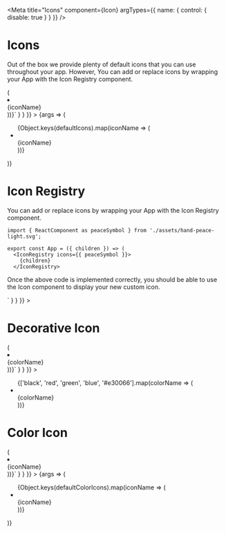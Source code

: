 

<Meta
  title="Icons"
  component={Icon}
  argTypes={{
    name: { control: { disable: true } }
  }}
/>

# Icons

Out of the box we provide plenty of default icons that you can use throughout your app.
However, You can add or replace icons by wrapping your App with the Icon Registry component.

<Canvas>
  <Story
    name="Icon"
    args={{ className: '' }}
    parameters={{
      docs: {
        source: {
          code: dedent`
          {Object.keys(defaultIcons).map(iconName => (
            <li key={iconName}>
              <Icon name={iconName} {...args} />
              <br />
              {iconName}
            </li>
          ))}`
        }
      }
    }}
  >
    {args => (
      <div className="icon-story">
        <ul className="icon-story-grid">
          {Object.keys(defaultIcons).map(iconName => (
            <li key={iconName}>
              <Icon name={iconName} {...args} />
              <br />
              {iconName}
            </li>
          ))}
        </ul>
      </div>
    )}
  </Story>
  <ArgsTable of={Icon} />
</Canvas>

# Icon Registry

You can add or replace icons by wrapping your App with the Icon Registry component.

```tsx
import { ReactComponent as peaceSymbol } from './assets/hand-peace-light.svg';

export const App = ({ children }) => (
  <IconRegistry icons={{ peaceSymbol }}>
    {children}
  </IconRegistry>
```

Once the above code is implemented correctly, you should be able to use the Icon component to display your new custom icon.

<Canvas>
  <Story
    name="Icon Registry"
    parameters={{
      docs: {
        source: {
          code: dedent`<Icon name="peaceSymbol" />`
        }
      }
    }}
  >
    <div className="icon-story">
      <Icon name="peaceSymbol" />
    </div>
  </Story>
</Canvas>

# Decorative Icon

<Canvas>
  <Story
    name="Decorative Icon"
    parameters={{
      docs: {
        source: {
          code: dedent`
        {['black', 'red', 'green', 'blue', '#e30066'].map(colorName => (
          <li key={colorName}>
            <DecorativeIcon name="flame" color={colorName} />
            <br />
            {colorName}
          </li>
        ))}`
        }
      }
    }}
  >
    <div className="icon-story">
      <ul className="icon-story-grid">
        {['black', 'red', 'green', 'blue', '#e30066'].map(colorName => (
          <li key={colorName}>
            <DecorativeIcon name="flame" color={colorName} />
            <br />
            {colorName}
          </li>
        ))}
      </ul>
    </div>
  </Story>
  <ArgsTable of={DecorativeIcon} />
</Canvas>

# Color Icon

<Canvas>
  <Story
    name="Color Icon"
    args={{ className: '' }}
    parameters={{
      docs: {
        source: {
          code: dedent`
          {Object.keys(defaultColorIcons).map(iconName => (
            <li key={iconName}>
              <ColorIcon name={iconName} {...args} />
              <br />
              {iconName}
            </li>
          ))}`
        }
      }
    }}
  >
    {args => (
      <div className="icon-story">
        <ul className="icon-story-grid">
          {Object.keys(defaultColorIcons).map(iconName => (
            <li key={iconName}>
              <ColorIcon name={iconName} {...args} />
              <br />
              {iconName}
            </li>
          ))}
        </ul>
      </div>
    )}
  </Story>
  <ArgsTable of={Icon} />
</Canvas>
